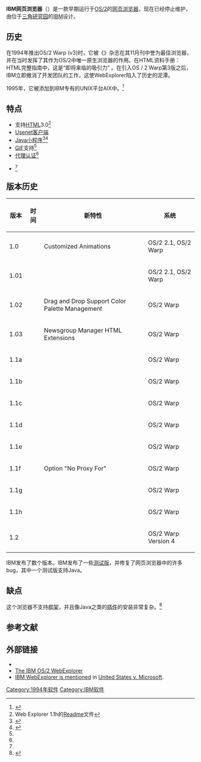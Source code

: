{{noteTA
|G1=IT
}}
{{Infobox web browser
| name                   = IBM网页浏览器
| logo                   = Webex.png
| screenshot             = OS2 IBM WebExplorer.png
| caption                = 显示白宫网站的IBM网页浏览器
| developer              = [[IBM|IBM]]
| released               = {{Start date and age|1995|11|27}}
| latest release version = 1.2
| latest release date    = {{Start date and age|1998|11|25}}
| operating system       = [[OS/2|OS/2]]
| platform               =
| language               = 英语
| programming language   =
| genre                  = [[网页浏览器|网页浏览器]]
| license                =
| discontinued           = yes
| website                = {{URL|ibm.net/webexplore/}}
}}

'''IBM网页浏览器'''（{{lang-en|IBM WebExplorer}}）是一款早期运行于[[OS/2|OS/2]]的[[网页浏览器|网页浏览器]]，现在已经停止维护，由位于[[三角研究园|三角研究园]]的[[IBM|IBM]]设计。

== 历史 ==
在1994年推出OS/2 Warp (v3)时，它被《{{link-en|Internet Magazine}}》杂志在其11月刊中誉为最佳浏览器，并在当时发挥了其作为OS/2中唯一原生浏览器的作用。在HTML资料手册：HTML完整指南中，这是“即将来临的吸引力” 。在引入OS / 2 Warp第3版之后，IBM立即撤消了开发团队的工作，这使WebExplorer陷入了历史的泥潭。

1995年，它被添加到IBM专有的UNIX平台AIX中。<ref name="aix">{{Cite web |url=http://www.taborcommunications.com/archives/5598.html |title=IBM Cruises onto Internet with Security Products & WWW Software SUPERHIGHWAY REPORT HPCwire |access-date=2012-07-20 |archive-url=https://archive.is/20130203124731/http://www.taborcommunications.com/archives/5598.html |archive-date=2013-02-03 |dead-url=no }}</ref>

== 特点 ==
*支持[[HTML|HTML]]3.0<ref name="readme1.1h">Web Explorer 1.1h的[[Readme|Readme]]文件</ref>
*[[Usenet客户端|Usenet客户端]]
*[[Java小程序|Java小程序]]<ref>{{cite web |last=Amstadt |first=Steve |title=Browser Watch – IBM OS/2 Webexplorer News! |url=http://browserwatch.internet.com/news/story/ibm9.html |access-date=2010-07-08 |archive-url=https://web.archive.org/web/19990209192948/http://browserwatch.internet.com/news/story/ibm9.html |archive-date=1999-02-09 |date=1996-12-03 |url-status=dead |dead-url=no }}</ref><ref>{{cite web|title=Designing Web Animation|url=http://podgoretsky.com/ftp/Docs/Internet/pdf/Designing%20Web%20Animation.pdf|publisher=[[New_Riders_Publishing|New Riders Publishing]]|access-date=2010-07-08|author=Nicola Brown|author2=Peter Chen|author3=David Miller|author4=Paul Van Eyk|author5=William E. Weinman|year=1996|archive-date=2009-12-29|archive-url=https://web.archive.org/web/20091229134344/http://www.podgoretsky.com/ftp/Docs/Internet/pdf/Designing%20Web%20Animation.pdf|dead-url=no}}</ref>
*[[GIF|GIF]]支持<ref name="readme1.1h"></ref>
*[[代理服务器|代理认证]]<ref name="readme1.1h"></ref>
*{{link-en|Image map|影像地图}}<ref name="readme1.1h"></ref>

== 版本历史 ==
{|class="wikitable"
!版本
!时间
!新特性
!系统
|-
|1.0
| {{Start date|1995|1|06}}
|Customized Animations
|OS/2 2.1, OS/2 Warp
|-
|1.01
| {{Start date|1995|4|05}}
|
|OS/2 2.1, OS/2 Warp
|-
|1.02
| {{Start date|1995|6|28}}
|Drag and Drop Support
Color Palette Management
|OS/2 Warp
|-
|1.03
| {{Start date|1995|9|28}}
|Newsgroup Manager
HTML Extensions
|OS/2 Warp
|-
|1.1a
| {{Start date|1996|3|22}}
|
|OS/2 Warp
|-
|1.1b
| {{Start date|1996}}
|
|OS/2 Warp
|-
|1.1c
| {{Start date|1996|6|06}}
|
|OS/2 Warp
|-
|1.1d
| {{Start date|1996|6|14}}
|
|OS/2 Warp
|-
|1.1e
| {{Start date|1996|7|11}}
|
|OS/2 Warp
|-
|1.1f
| {{Start date|1996|9|13}}
|Option "No Proxy For"
|OS/2 Warp
|-
|1.1g
| {{Start date|1996|11|07}}
|
|OS/2 Warp
|-
|1.1h
| {{Start date|1996|12|11}}
|
|OS/2 Warp
|-
|1.2
| {{Start date|1996}}
|
|OS/2 Warp Version 4
|}
IBM发布了数个版本。IBM发布了一些[[测试版|测试版]]，并修复了网页浏览器中的许多bug，其中一个测试版支持Java。

== 缺点 ==
这个浏览器不支持[[HTML框架|框架]]，并且像Java之类的[[插件|插件]]的安装非常复杂。<ref>{{cite web|last=Watson|first=Dave|title=A Quick Look at Web Explorer|url=http://www.scoug.com/os24u/2001/webexplorer.html|publisher=The Southern California OS/2 User Group|access-date=2010-08-16|date=2001-07-21|archive-date=2011-07-16|archive-url=https://web.archive.org/web/20110716021310/http://www.scoug.com/os24u/2001/webexplorer.html|dead-url=no}}</ref>

== 参考文献 ==
{{references}}

== 外部链接 ==
*{{webarchive |url=https://web.archive.org/web/19990116230210/http://www.networking.ibm.com/WebExplorer/webhome.htm |date=January 16, 1999 |title=The official page at IBM }}
*[https://web.archive.org/web/20070222135131/http://www.seds.org/~spider/os2/webex.html The IBM OS/2 WebExplorer]
*[http://www.usdoj.gov/atr/cases/f2000/2054.htm IBM WebExplorer is mentioned] {{Wayback|url=http://www.usdoj.gov/atr/cases/f2000/2054.htm |date=20041204161339 }} in [[United_States_v._Microsoft|United States v. Microsoft]].

{{网页浏览器时间线}}

[[Category:1994年软件|Category:1994年软件]]
[[Category:IBM软件|Category:IBM软件]]